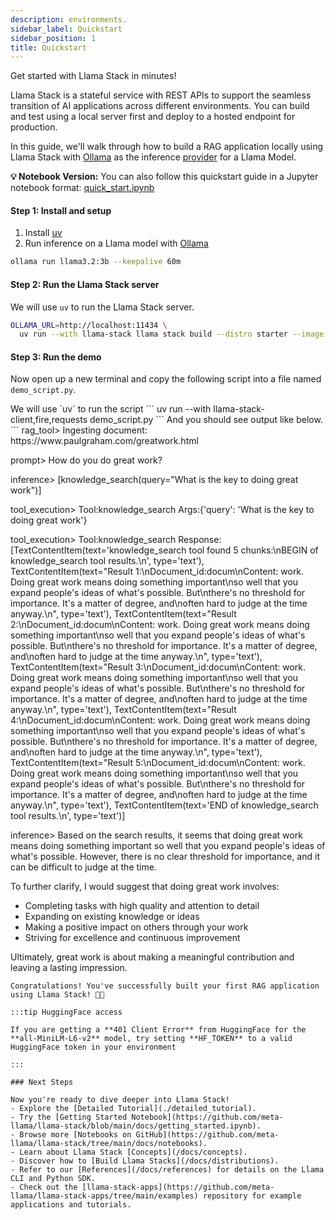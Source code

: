 ```yaml
---
description: environments.
sidebar_label: Quickstart
sidebar_position: 1
title: Quickstart
---
```


Get started with Llama Stack in minutes!

Llama Stack is a stateful service with REST APIs to support the seamless transition of AI applications across different
environments. You can build and test using a local server first and deploy to a hosted endpoint for production.

In this guide, we'll walk through how to build a RAG application locally using Llama Stack with [Ollama](https://ollama.com/)
as the inference [provider](/docs/providers/inference) for a Llama Model.

**💡 Notebook Version:** You can also follow this quickstart guide in a Jupyter notebook format: [quick_start.ipynb](https://github.com/meta-llama/llama-stack/blob/main/docs/quick_start.ipynb)

#### Step 1: Install and setup
1. Install [uv](https://docs.astral.sh/uv/)
2. Run inference on a Llama model with [Ollama](https://ollama.com/download)
```bash
ollama run llama3.2:3b --keepalive 60m
```

#### Step 2: Run the Llama Stack server

We will use `uv` to run the Llama Stack server.
```bash
OLLAMA_URL=http://localhost:11434 \
  uv run --with llama-stack llama stack build --distro starter --image-type venv --run
```
#### Step 3: Run the demo
Now open up a new terminal and copy the following script into a file named `demo_script.py`.


<CodeFromFile src="demo_script.py" title="demo_script.py" />
We will use `uv` to run the script
```
uv run --with llama-stack-client,fire,requests demo_script.py
```
And you should see output like below.
```
rag_tool> Ingesting document: https://www.paulgraham.com/greatwork.html

prompt> How do you do great work?

inference> [knowledge_search(query="What is the key to doing great work")]

tool_execution> Tool:knowledge_search Args:{'query': 'What is the key to doing great work'}

tool_execution> Tool:knowledge_search Response:[TextContentItem(text='knowledge_search tool found 5 chunks:\nBEGIN of knowledge_search tool results.\n', type='text'), TextContentItem(text="Result 1:\nDocument_id:docum\nContent:  work. Doing great work means doing something important\nso well that you expand people's ideas of what's possible. But\nthere's no threshold for importance. It's a matter of degree, and\noften hard to judge at the time anyway.\n", type='text'), TextContentItem(text="Result 2:\nDocument_id:docum\nContent:  work. Doing great work means doing something important\nso well that you expand people's ideas of what's possible. But\nthere's no threshold for importance. It's a matter of degree, and\noften hard to judge at the time anyway.\n", type='text'), TextContentItem(text="Result 3:\nDocument_id:docum\nContent:  work. Doing great work means doing something important\nso well that you expand people's ideas of what's possible. But\nthere's no threshold for importance. It's a matter of degree, and\noften hard to judge at the time anyway.\n", type='text'), TextContentItem(text="Result 4:\nDocument_id:docum\nContent:  work. Doing great work means doing something important\nso well that you expand people's ideas of what's possible. But\nthere's no threshold for importance. It's a matter of degree, and\noften hard to judge at the time anyway.\n", type='text'), TextContentItem(text="Result 5:\nDocument_id:docum\nContent:  work. Doing great work means doing something important\nso well that you expand people's ideas of what's possible. But\nthere's no threshold for importance. It's a matter of degree, and\noften hard to judge at the time anyway.\n", type='text'), TextContentItem(text='END of knowledge_search tool results.\n', type='text')]

inference> Based on the search results, it seems that doing great work means doing something important so well that you expand people's ideas of what's possible. However, there is no clear threshold for importance, and it can be difficult to judge at the time.

To further clarify, I would suggest that doing great work involves:

* Completing tasks with high quality and attention to detail
* Expanding on existing knowledge or ideas
* Making a positive impact on others through your work
* Striving for excellence and continuous improvement

Ultimately, great work is about making a meaningful contribution and leaving a lasting impression.
```
Congratulations! You've successfully built your first RAG application using Llama Stack! 🎉🥳

:::tip HuggingFace access

If you are getting a **401 Client Error** from HuggingFace for the **all-MiniLM-L6-v2** model, try setting **HF_TOKEN** to a valid HuggingFace token in your environment

:::

### Next Steps

Now you're ready to dive deeper into Llama Stack!
- Explore the [Detailed Tutorial](./detailed_tutorial).
- Try the [Getting Started Notebook](https://github.com/meta-llama/llama-stack/blob/main/docs/getting_started.ipynb).
- Browse more [Notebooks on GitHub](https://github.com/meta-llama/llama-stack/tree/main/docs/notebooks).
- Learn about Llama Stack [Concepts](/docs/concepts).
- Discover how to [Build Llama Stacks](/docs/distributions).
- Refer to our [References](/docs/references) for details on the Llama CLI and Python SDK.
- Check out the [llama-stack-apps](https://github.com/meta-llama/llama-stack-apps/tree/main/examples) repository for example applications and tutorials.
